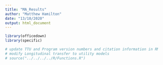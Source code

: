 ```yaml
---
title: "MA_Results"
author: "Matthew Hamilton"
date: "13/10/2020"
output: html_document
---
```

```r
library(officedown)
library(specific)
```
```r
# update TTU and Program version numbers and citation information in RMD files and (for version numbers) in R package
# modify Longitudinal transfer to utility models
# source("../../../../R/Functions.R")
```

